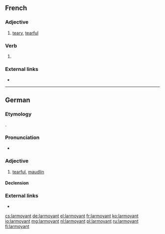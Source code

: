 ==French==

===Adjective===
{{fr-adj}}

# [[teary]], [[tearful]]

===Verb===
{{head|fr|present participle}}

# {{present participle of|larmoyer|lang=fr|nocat=1}}

===External links===
* {{R:TLFi}}

----

==German==

===Etymology===
{{etyl|fr|de}}.

===Pronunciation===
* {{audio|De-larmoyant.ogg|Audio|lang=de}}

===Adjective===
{{de-adj|larmoyanter|larmoyantesten}}

# [[tearful]], [[maudlin]]

====Declension====
{{de-decl-adj|larmoyant|larmoyanter|larmoyantest}}

===External links===
* {{R:Duden}}

[[cs:larmoyant]]
[[de:larmoyant]]
[[el:larmoyant]]
[[fr:larmoyant]]
[[ko:larmoyant]]
[[io:larmoyant]]
[[mg:larmoyant]]
[[nl:larmoyant]]
[[pl:larmoyant]]
[[ru:larmoyant]]
[[fi:larmoyant]]